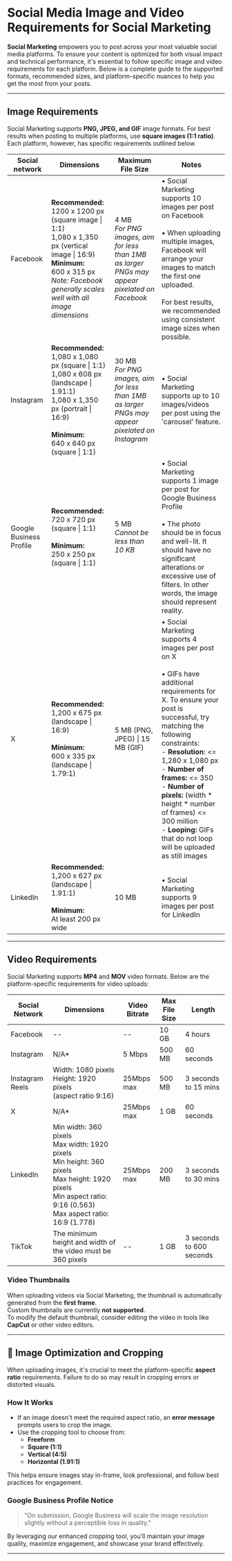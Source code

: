# Social Media Image and Video Requirements for Social Marketing

**Social Marketing** empowers you to post across your most valuable social media platforms. To ensure your content is optimized for both visual impact and technical performance, it's essential to follow specific image and video requirements for each platform. Below is a complete guide to the supported formats, recommended sizes, and platform-specific nuances to help you get the most from your posts.

---

## Image Requirements

Social Marketing supports **PNG, JPEG, and GIF** image formats. For best results when posting to multiple platforms, use **square images (1:1 ratio)**. Each platform, however, has specific requirements outlined below.


| Social network | Dimensions | Maximum File Size | Notes |
| -------------- | ---------- | ----------------- | ----- |
| Facebook | **Recommended:** <br />1200 x 1200 px (square image \| 1:1) <br />1,080 x 1,350 px (vertical image \| 16:9) <br />**Minimum:** <br />600 x 315 px <br />*Note: Facebook generally scales well with all image dimensions* | 4 MB <br />*For PNG images, aim for less than 1MB as larger PNGs may appear pixelated on Facebook* | • Social Marketing supports 10 images per post on Facebook <br /><br />• When uploading multiple images, Facebook will arrange your images to match the first one uploaded.<br /><br />For best results, we recommended using consistent image sizes when possible. |
| Instagram | **Recommended:** <br />1,080 x 1,080 px (square \| 1:1) <br />1,080 x 608 px (landscape \| 1.91:1) <br />1,080 x 1,350 px (portrait \| 16:9) <br /><br />**Minimum:** <br />640 x 640 px (square \| 1:1) | 30 MB <br />*For PNG images, aim for less than 1MB as larger PNGs may appear pixelated on Instagram* | • Social Marketing supports up to 10 images/videos per post using the 'carousel' feature. |
| Google Business Profile | **Recommended:** <br />720 x 720 px (square \| 1:1) <br /><br />**Minimum:** <br />250 x 250 px (square \| 1:1) | 5 MB <br />*Cannot be less than 10 KB* | • Social Marketing supports 1 image per post for Google Business Profile <br /><br />• The photo should be in focus and well-lit. It should have no significant alterations or excessive use of filters. In other words, the image should represent reality. |
| X | **Recommended:** <br />1,200 x 675 px (landscape \| 16:9) <br /><br />**Minimum:** <br />600 x 335 px (landscape \| 1.79:1) | 5 MB (PNG, JPEG) \| 15 MB (GIF) | • Social Marketing supports 4 images per post on X <br /><br />• GIFs have additional requirements for X. To ensure your post is successful, try matching the following constraints: <br />  - **Resolution**: \<= 1,280 x 1,080 px <br />  - **Number of frames:** \<= 350 <br />  - **Number of pixels:** (width * height * number of frames) \<= 300 million <br />  - **Looping:** GIFs that do not loop will be uploaded as still images |
| LinkedIn | **Recommended:** <br />1,200 x 627 px (landscape \| 1.91:1) <br /><br />**Minimum:** <br />At least 200 px wide | 10 MB | • Social Marketing supports 9 images per post for LinkedIn |

---

## Video Requirements

Social Marketing supports **MP4** and **MOV** video formats. Below are the platform-specific requirements for video uploads:

| Social Network | Dimensions | Video Bitrate | Max File Size | Length |
| -------------- | ---------- | ------------- | ------------- | ------ |
| Facebook | -- | -- | 10 GB | 4 hours |
| Instagram | N/A* | 5 Mbps | 500 MB | 60 seconds |
| Instagram Reels | Width: 1080 pixels<br />Height: 1920 pixels<br />(aspect ratio 9:16) | 25Mbps max | 500 MB | 3 seconds to 15 mins |
| X | N/A* | 25Mbps max | 1 GB | 60 seconds |
| LinkedIn | Min width: 360 pixels<br />Max width: 1920 pixels<br />Min height: 360 pixels<br />Max height: 1920 pixels<br />Min aspect ratio: 9:16 (0.563)<br />Max aspect ratio: 16:9 (1.778) | 25Mbps max | 200 MB | 3 seconds to 30 mins |
| TikTok | The minimum height and width of the video must be 360 pixels | -- | 1 GB | 3 seconds to 600 seconds |

### Video Thumbnails

When uploading videos via Social Marketing, the thumbnail is automatically generated from the **first frame**.  
Custom thumbnails are currently **not supported**.  
To modify the default thumbnail, consider editing the video in tools like **CapCut** or other video editors.

---

## 🔧 Image Optimization and Cropping

When uploading images, it's crucial to meet the platform-specific **aspect ratio** requirements. Failure to do so may result in cropping errors or distorted visuals.

### How It Works

- If an image doesn't meet the required aspect ratio, an **error message** prompts users to crop the image.
- Use the cropping tool to choose from:
  - **Freeform**
  - **Square (1:1)**
  - **Vertical (4:5)**
  - **Horizontal (1.91:1)**

This helps ensure images stay in-frame, look professional, and follow best practices for engagement.

### Google Business Profile Notice

> "On submission, Google Business will scale the image resolution slightly without a perceptible loss in quality."

By leveraging our enhanced cropping tool, you’ll maintain your image quality, maximize engagement, and showcase your brand effectively.

---